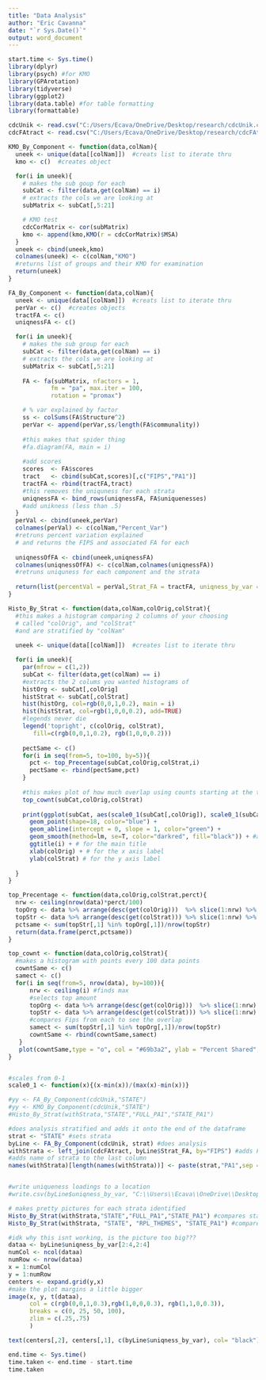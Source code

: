 ```yaml
---
title: "Data Analysis"
author: "Eric Cavanna"
date: "`r Sys.Date()`"
output: word_document
---
```


```r
start.time <- Sys.time()
library(dplyr)
library(psych) #for KMO
library(GPArotation)
library(tidyverse)
library(ggplot2)
library(data.table) #for table formatting
library(formattable)
```

```r
cdcUnik <- read.csv("C:/Users/Ecava/OneDrive/Desktop/research/cdcUnik.csv", header = TRUE)
cdcFAtract <- read.csv("C:/Users/Ecava/OneDrive/Desktop/research/cdcFAtract.csv", header = TRUE)
```

```r
KMO_By_Component <- function(data,colNam){
  uneek <- unique(data[[colNam]])  #creats list to iterate thru
  kmo <- c()  #creates object

  for(i in uneek){
    # makes the sub goup for each
    subCat <- filter(data,get(colNam) == i)
    # extracts the cols we are looking at
    subMatrix <- subCat[,5:21]

    # KMO test
    cdcCorMatrix <- cor(subMatrix)
    kmo <- append(kmo,KMO(r = cdcCorMatrix)$MSA)
  }
  uneek <- cbind(uneek,kmo)
  colnames(uneek) <- c(colNam,"KMO")
  #returns list of groups and their KMO for examination
  return(uneek)
}

FA_By_Component <- function(data,colNam){
  uneek <- unique(data[[colNam]])  #creats list to iterate thru
  perVar <- c()  #creates objects
  tractFA <- c() 
  uniqnessFA <- c()

  for(i in uneek){
    # makes the sub group for each
    subCat <- filter(data,get(colNam) == i)
    # extracts the cols we are looking at
    subMatrix <- subCat[,5:21]
    
    FA <- fa(subMatrix, nfactors = 1,
            fm = "pa", max.iter = 100,
            rotation = "promax")

    # % var explained by factor
    ss <- colSums(FA$Structure^2)
    perVar <- append(perVar,ss/length(FA$communality))
    
    #this makes that spider thing
    #fa.diagram(FA, main = i)
    
    #add scores
    scores  <- FA$scores
    tract   <- cbind(subCat,scores)[,c("FIPS","PA1")]
    tractFA <- rbind(tractFA,tract)
    #this removes the uniquness for each strata
    uniqnessFA <- bind_rows(uniqnessFA, FA$uniquenesses)
    #add unikness (less than .5)
  }
  perVal <- cbind(uneek,perVar)
  colnames(perVal) <- c(colNam,"Percent_Var")
  #retruns percent variation explained
  # and returns the FIPS and associated FA for each
  
  uniqnessOfFA <- cbind(uneek,uniqnessFA)
  colnames(uniqnessOfFA) <- c(colNam,colnames(uniqnessFA))
  #retruns uniquness for each component and the strata
  
  return(list(percentVal = perVal,Strat_FA = tractFA, uniqness_by_var = uniqnessOfFA))
}

Histo_By_Strat <- function(data,colNam,colOrig,colStrat){
  #this makes a histogram comparing 2 columns of your choosing 
  # called "colOrig", and "colStrat"
  #and are stratified by "colNam"
  
  uneek <- unique(data[[colNam]])  #creates list to iterate thru

  for(i in uneek){
    par(mfrow = c(1,2))
    subCat <- filter(data,get(colNam) == i)
    #extracts the 2 colums you wanted histograms of
    histOrg <- subCat[,colOrig]
    histStrat <- subCat[,colStrat]
    hist(histOrg, col=rgb(0,0,1,0.2), main = i)
    hist(histStrat, col=rgb(1,0,0,0.2), add=TRUE)
    #legends never die
    legend('topright', c(colOrig, colStrat),
       fill=c(rgb(0,0,1,0.2), rgb(1,0,0,0.2)))
    
    pectSame <- c()
    for(i in seq(from=5, to=100, by=5)){
      pct <- top_Precentage(subCat,colOrig,colStrat,i)
      pectSame <- rbind(pectSame,pct)
    }
    
    #this makes plot of how much overlap using counts starting at the top
    top_cownt(subCat,colOrig,colStrat)
    
    print(ggplot(subCat, aes(scale0_1(subCat[,colOrig]), scale0_1(subCat[,colStrat]))) +
      geom_point(shape=18, color="blue") +
      geom_abline(intercept = 0, slope = 1, color="green") +
      geom_smooth(method=lm, se=T, color="darkred", fill="black")) + #add linear trend line and Std error
      ggtitle(i) + # for the main title
      xlab(colOrig) + # for the x axis label
      ylab(colStrat) # for the y axis label 
      
  }
}

top_Precentage <- function(data,colOrig,colStrat,perct){
  nrw <- ceiling(nrow(data)*perct/100)
  topOrg <- data %>% arrange(desc(get(colOrig)))  %>% slice(1:nrw) %>% select(FIPS)
  topStr <- data %>% arrange(desc(get(colStrat))) %>% slice(1:nrw) %>% select(FIPS)
  pctsame <- sum(topStr[,1] %in% topOrg[,1])/nrow(topStr)
  return(data.frame(perct,pctsame))
}

top_cownt <- function(data,colOrig,colStrat){
  #makes a histogram with points every 100 data points
  cowntSame <- c()
  samect <- c()
  for(i in seq(from=5, nrow(data), by=100)){
      nrw <- ceiling(i) #finds max
      #selects top amount
      topOrg <- data %>% arrange(desc(get(colOrig)))  %>% slice(1:nrw) %>% select(FIPS)
      topStr <- data %>% arrange(desc(get(colStrat))) %>% slice(1:nrw) %>% select(FIPS)
      #compares Fips from each to see the overlap
      samect <- sum(topStr[,1] %in% topOrg[,1])/nrow(topStr)
      cowntSame <- rbind(cowntSame,samect)
   }   
   plot(cowntSame,type = "o", col = "#69b3a2", ylab = "Percent Shared", main = "Percent Shared")
}


#scales from 0-1
scale0_1 <- function(x){(x-min(x))/(max(x)-min(x))}

#yy <- FA_By_Component(cdcUnik,"STATE")
#yy <- KMO_By_Component(cdcUnik,"STATE")
#Histo_By_Strat(withStrata,"STATE","FULL_PA1","STATE_PA1")
```


```r
#does analysis stratified and adds it onto the end of the dataframe
strat <- "STATE" #sets strata
byLine <- FA_By_Component(cdcUnik, strat) #does analysis
withStrata <- left_join(cdcFAtract, byLine$Strat_FA, by="FIPS") #adds FA to big dataframe
#adds name of strata to the last column
names(withStrata)[length(names(withStrata))] <- paste(strat,"PA1",sep = "_")


#write uniqueness loadings to a location
#write.csv(byLine$uniqness_by_var, "C:\\Users\\Ecava\\OneDrive\\Desktop\\research\\coolstuff.csv", row.names=FALSE)
```

```r
# makes pretty pictures for each strata identified
Histo_By_Strat(withStrata,"STATE","FULL_PA1","STATE_PA1") #compares state to country FA
Histo_By_Strat(withStrata, "STATE", "RPL_THEMES", "STATE_PA1") #compares state FA to CDC country wide
```

```r
#idk why this isnt working, is the picture too big???
dataa <- byLine$uniqness_by_var[2:4,2:4]
numCol <- ncol(dataa)
numRow <- nrow(dataa)
x = 1:numCol
y = 1:numRow
centers <- expand.grid(y,x)
#make the plot margins a little bigger
image(x, y, t(dataa),
      col = c(rgb(0,0,1,0.3),rgb(1,0,0,0.3), rgb(1,1,0,0.3)),
      breaks = c(0, 25, 50, 100),
      zlim = c(.25,.75)
      )

text(centers[,2], centers[,1], c(byLine$uniqness_by_var), col= "black")
```


```r
end.time <- Sys.time()
time.taken <- end.time - start.time
time.taken
```